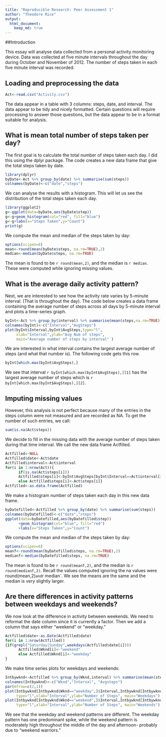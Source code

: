 ```yaml
---
title: "Reproducible Research: Peer Assessment 1"
author: "Theodore Rice"
output: 
  html_document:
    keep_md: true
---
```


##Introduction

This essay will analyse data collected from a personal activity monitoring device.  Data was collected at five minute intervals throughout the day during October and November of 2012.  The number of steps taken in each five minute interval was recorded.

## Loading and preprocessing the data
```r
Act<-read.csv("Activity.csv")
```
The data appear in a table with 3 columns: steps, date, and interval.  The data appear to be tidy and nicely formatted.  Certain questions will require processing to answer those questions, but the data appear to be in a format suitable for analysis.

## What is mean total number of steps taken per day?

The first goal is to calculate the total number of steps taken each day.  I did this using the dplyr package.  The code creates a new data frame that give the total steps taken by date.
```r
library(dplyr)
byDate<-Act %>% group_by(date) %>% summarise(sum(steps))
colnames(byDate)<-c("date","steps")
```
We can analyse the results with a histogram.  This will let us see the distribution of the total steps taken each day.

```r
library(ggplot2)
g<-ggplot(data=byDate,aes(byDate$step))
g<-g+geom_histogram(col="red", fill="blue")
g<-g+labs(x="Steps Taken",y="Count")
print(g)
```

We compute the mean and median of the steps taken by day:
```r
options(scipen=6)
mean<-round(mean(byDate$steps, na.rm=TRUE),2)
median<-median(byDate$steps, na.rm=TRUE)
```
The mean is found to be `r round(mean,2)`, and the median is `r median`.  These were computed while ignoring missing values.



## What is the average daily activity pattern?

Next, we are interested to see how the activity rate varies by 5-minute interval.  (That is throughout the day).  The code below creates a data frame containing the average number of steps across all days by 5-minute interval and plots a time-series graph.
```r
byInt<-Act %>% group_by(interval) %>% summarise(mean(steps,na.rm=TRUE))
colnames(byInt)<-c("Interval","AvgSteps")
plot(byInt$Interval,byInt$AvgSteps,type="l", 
     xlab="Interval",ylab="Avg Num of steps", 
     main="Average number of steps by interval" )
```  

We are interested in what interval contains the largest average number of steps (and what that number is).  The following code gets this row.

```r
byInt[which.max(byInt$AvgSteps),]
```
We see that interval `r byInt[which.max(byInt$AvgSteps),][1]` has the largest average number of steps which is `r byInt[which.max(byInt$AvgSteps),][2]`.


## Imputing missing values

However, this analysis is not perfect because many of the entries in the steps column were not measured and are recorded as NA.  To get the number of such entries, we call:
```r
sum(is.na(Act$steps))
```

We decide to fill in the missing data with the average number of steps taken during that time interval.  We call the new data frame Actfilled.

```r
Actfilled<-NULL
Actfilled$date<-Act$date
Actfilled$interval<-Act$interval
for(i in 1:nrow(Act)){
      if(is.na(Act$steps[i]))
      Actfilled$steps[i]<-byInt$AvgSteps[byInt$Interval==Act$interval[i]]
      else Actfilled$steps[i]<-Act$steps[i]}
Actfilled<-as.data.frame(Actfilled)
```
We make a histogram number of steps taken each day in this new data frame.

```r
byDatefilled<-Actfilled %>% group_by(date) %>% summarise(sum(steps))
colnames(byDatefilled)<-c("date","steps")
ggplot(data=byDatefilled,aes(byDatefilled$step))
      +geom_histogram(col="blue", fill="red")
      +labs(x="Steps Taken",y="Count")
```

We compute the mean and median of the steps taken by day:
```r
options(scipen=6)
meanf<-round(mean(byDatefilled$steps, na.rm=TRUE),2)
medianf<-median(byDatefilled$steps, na.rm=TRUE)
```
The mean is found to be `r round(meanf,2)`, and the median is `r round(medianf,2)`.  Recall the values computed ignoring the na values were round(mean,2)` and `r median`.  We see the means are the same and the median is very slightly larger.


## Are there differences in activity patterns between weekdays and weekends?

We now look at the difference in activity between weekends.  We need to reformat the date column since it is currently a factor.  Then we add a column that says either "weekend" or "weekday."

```r
Actfilled$date<-as.Date(Actfilled$date)
for(i in 1:nrow(Actfilled))
{if(grepl("Saturday|Sunday",weekdays(Actfilled$date[i]))) 
      Actfilled$Wknd[i]<-"weekend" 
      else Actfilled$Wknd[i]<-"weekday"
}
```
We make time series plots for weekdays and weekends:
```r
Intbywknd<-Actfilled %>% group_by(Wknd,interval) %>% summarise(mean(steps))
colnames(Intbywknd)<-c("Wknd","Interval", "Avgsteps")
par(mfrow=c(2,1))
plot(Intbywknd[Intbywknd$Wknd=="weekday",]$Interval,Intbywknd[Intbywknd$Wknd=="weekday",]$Avgsteps, 
     type="l",xlab="Interval",ylab="Number of Steps", main="Weekdays")
plot(Intbywknd[Intbywknd$Wknd=="weekend",]$Interval,Intbywknd[Intbywknd$Wknd=="weekend",]$Avgsteps, 
     type="l",xlab="Interval",ylab="Number of Steps", main="Weekends")
```

We see that the weekday and weekend patterns are different.  The weekday pattern has one predominant spike, while the weekend pattern is moderately high throughout the middle of the day and afternoon- probably due to "weekend warriors."

